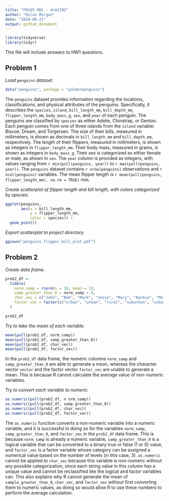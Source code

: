 ```yaml
---
title: "P8105 HW1 - dcm2192"
author: "Dylan Morgan"
date: "2024-09-21"
output: github_document
---
```


```r
library(tidyverse)
library(tidyr)
```

This file will include answers to HW1 questions.

## Problem 1

*Load `penguins` dataset.*
```r
data("penguins", package = "palmerpenguins")
```

The `penguins` dataset provides information regarding the locations, classifications, and physical attributes of the penguins. Specifically, it describes the `species`, `island`, `bill_length_mm`, `bill_depth_mm`, `flipper_length_mm`, `body_mass_g`, `sex`, and `year` of each penguin. The penguins are classified by `species` as either Adelie, Chinstrap, or Gentoo. Each penguin comes from one of three islands from the `island` variable: Biscoe, Dream, and Torgersen. The size of their bills, measured in millimeters, is shown as decimals in `bill_length_mm` and `bill_depth_mm`, respectively. The length of their flippers, measured in millimeters, is shown as integers in `flipper_length_mm`. Their body mass, measured in grams, is shown as integers in `body_mass_g`. Their sex is categorized as either female or male, as shown in `sex`. The `year` column is provided as integers, with values ranging from `r min(pull(penguins, year))` to `r max(pull(penguins, year))`. The `penguins` dataset contains `r nrow(penguins)` observations and `r ncol(penguins)` variables. The mean flipper length is `r mean(pull(penguins, flipper_length_mm), na.rm = TRUE)` mm.

*Create scatterplot of flipper length and bill length, with colors categorized by species.*
```r
ggplot(penguins, 
       aes(x = bill_length_mm, 
           y = flipper_length_mm, 
           color = species)) + 
  geom_point()
```

*Export scatterplot to project directory.*
```r
ggsave("penguins_flipper_bill_plot.pdf")
```

## Problem 2

*Create data frame.*
```r
prob2_df <- 
  tibble(
    norm_samp = rnorm(n = 10, mean = 1), 
    samp_greater_than_0 = norm_samp > 0, 
    char_vec = c("John", "Bob", "Mark", "Jesse", "Mary", "Barbie", "Molly", "Terry", "Tom", "Ralph"), 
    factor_vec = factor(c("urban", "urban", "rural", "suburban", "suburban", "urban", "rural", "urban", "rural", "urban"))
  )

prob2_df
```

*Try to take the mean of each variable.*
```r
mean(pull(prob2_df, norm_samp))
mean(pull(prob2_df, samp_greater_than_0))
mean(pull(prob2_df, char_vec))
mean(pull(prob2_df, factor_vec))
```

In the `prob2_df` data frame, the numeric columns `norm_samp` and `samp_greater_than_0` are able to generate a mean, whereas the character vector `vector` and the factor vector `factor_vec` are unable to generate a mean. This is because R cannot calculate the average value of non-numeric variables. 

*Try to convert each variable to numeric.*
```r
as.numeric(pull(prob2_df, n orm_samp))
as.numeric(pull(prob2_df, samp_greater_than_0))
as.numeric(pull(prob2_df, char_vec))
as.numeric(pull(prob2_df, factor_vec))
```

The `as.numeric` function converts a non-numeric variable into a numeric variable, and it is successful in doing so for the variables `norm_samp`, `samp_greater_than_0`, and `factor_vec` in the `prob2_df` data frame. This is because `norm_samp` is already a numeric variable, `samp_greater_than_0` is a logical variable that can be converted to a binary true or false (1 or 0) value, and `factor_vec` is a factor variable whose category can be assigned a numerical value based on the number of levels (in this case, 3). `as.numeric` cannot be applied to `char_vec` because this variable is non-numeric without any possible categorization, since each string value in this column has a unique value and cannot be reclassified like the logical and factor variables can. This also explains why R cannot generate the mean of `sample_greater_than_0`, `char_vec`, and `factor_vec` without first converting them to numeric values, as doing so would allow R to use these numbers to perform the average calculation. 


